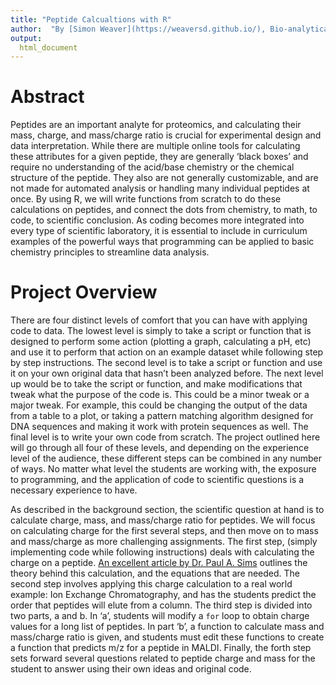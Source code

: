 ```yaml
---
title: "Peptide Calcualtions with R"
author:  "By [Simon Weaver](https://weaversd.github.io/), Bio-analytical Chemistry PhD student at the University of Notre Dame"
output:
  html_document
---
```



# Abstract

Peptides are an important analyte for proteomics, and calculating their mass, charge, and mass/charge ratio is crucial for experimental design and data interpretation. While there are multiple online tools for calculating these attributes for a given peptide, they are generally 'black boxes' and require no understanding of the acid/base chemistry or the chemical structure of the peptide. They also are not generally customizable, and are not made for automated analysis or handling many individual peptides at once. By using R, we will write functions from scratch to do these calculations on peptides, and connect the dots from chemistry, to math, to code, to scientific conclusion. As coding becomes more integrated into every type of scientific laboratory, it is essential to include in curriculum examples of the powerful ways that programming can be applied to basic chemistry principles to streamline data analysis.

# Project Overview

There are four distinct levels of comfort that you can have with applying code to data. The lowest level is simply to take a script or function that is designed to perform some action (plotting a graph, calculating a pH, etc) and use it to perform that action on an example dataset while following step by step instructions. The second level is to take a script or function and use it on your own original data that hasn't been analyzed before. The next level up would be to take the script or function, and make modifications that tweak what the purpose of the code is. This could be a minor tweak or a major tweak. For example, this could be changing the output of the data from a table to a plot, or taking a pattern matching algorithm designed for DNA sequences and making it work with protein sequences as well. The final level is to write your own code from scratch. The project outlined here will go through all four of these levels, and depending on the experience level of the audience, these different steps can be combined in any number of ways. No matter what level the students are working with, the exposure to programming, and the application of code to scientific questions is a necessary experience to have.

As described in the background section, the scientific question at hand is to calculate charge, mass, and mass/charge ratio for peptides. We will focus on calculating charge for the first several steps, and then move on to mass and mass/charge as more challenging assignments. The first step, (simply implementing code while following instructions) deals with calculating the charge on a peptide. [An excellent article by Dr. Paul A. Sims](https://pubs.acs.org/doi/abs/10.1021/ed100232j) outlines the theory behind this calculation, and the equations that are needed. The second step involves applying this charge calculation to a real world example: Ion Exchange Chromatography, and has the students predict the order that peptides will elute from a column. The third step is divided into two parts, a and b. In 'a', students will modify a `for` loop to obtain charge values for a long list of peptides. In part 'b', a function to calculate mass and mass/charge ratio is given, and students must edit these functions to create a function that predicts m/z for a peptide in MALDI. Finally, the forth step sets forward several questions related to peptide charge and mass for the student to answer using their own ideas and original code.

